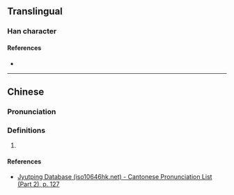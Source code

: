 {{character info/new}}
==Translingual==

===Han character===
{{Han char|rn=75|rad=木|as=06|sn=10|four=47927|canj=DMNL|ids=⿰木邛}}

====References====
* {{Han ref|kx=0525.160|dkj=14769|dj=0914.110|hdz=21177.020|uh=684F|ud=26703|bh=D1E0|bd=53728}}

----

==Chinese==
{{zh-forms}}

===Pronunciation===
{{zh-pron
|m=qióng
|m-s=
|dg=
|c=kung4
|c-t=
|g=
|h=pfs=
|j=
|mb=
|md=
|mn=
|mn-t=
|w=
|x=
|mc=y
|oc=y
|cat=n
}}

===Definitions===
{{zh-hanzi}}

# {{rfdef|lang=zh}}

====References====
* [http://www.iso10646hk.net/jp/document/download.jsp Jyutping Database (iso10646hk.net) - Cantonese Pronunciation List (Part 2), p. 127]
